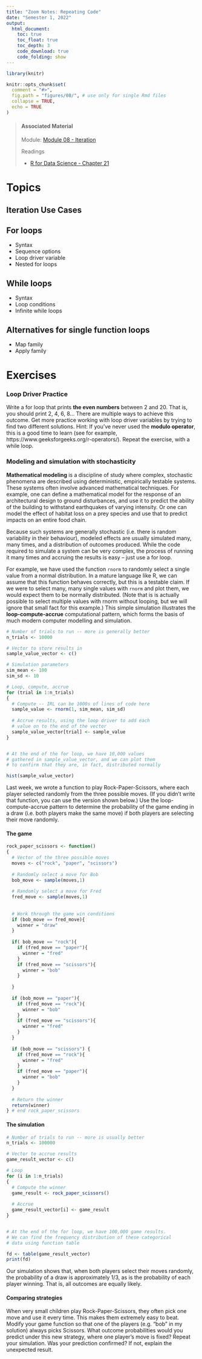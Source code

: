 ```yaml
---
title: "Zoom Notes: Repeating Code"
date: "Semester 1, 2022"
output:
  html_document:
    toc: true
    toc_float: true
    toc_depth: 3
    code_download: true
    code_folding: show
---
```


```r
library(knitr)

knitr::opts_chunk$set(
  comment = "#>",
  fig.path = "figures/08/", # use only for single Rmd files
  collapse = TRUE,
  echo = TRUE
)
```


> #### Associated Material
>
> Module: [Module 08 - Iteration](04-iterate.html)
>
> Readings
>
> - [R for Data Science - Chapter 21](https://r4ds.had.co.nz/iteration.html)


# Topics

## Iteration Use Cases

## For loops

-  Syntax
-  Sequence options
-  Loop driver variable
-  Nested for loops

## While loops

-  Syntax
-  Loop conditions
-  Infinite while loops

## Alternatives for single function loops

-  Map family
-  Apply family

# Exercises

### Loop Driver Practice

Write a for loop that prints **the even numbers** between 2 and 20. That is, you should print 2, 4, 6, 8... There are multiple ways to achieve this outcome. Get more practice working with loop driver variables by trying to find two different solutions. Hint: If you've never used the **modulo operator**, this is a good time to learn (see for example, https://www.geeksforgeeks.org/r-operators/). Repeat the exercise, with a while loop.


### Modeling and simulation with stochasticity

**Mathematical modeling** is a discipline of study where complex, stochastic phenomena are described using deterministic, empirically testable systems. These systems often involve advanced mathematical techniques. For example, one can define a mathematical model for the response of an architectural design to ground disturbances, and use it to predict the ability of the building to withstand earthquakes of varying intensity. Or one can model the effect of habitat loss on a prey species and use that to predict impacts on an entire food chain.

Because such systems are generally stochastic (i.e. there is random variability in their behaviour), modeled effects are usually simulated many, many times, and a distribution of outcomes produced. While the code required to simulate a system can be very complex, the process of running it many times and accruing the results is easy -- just use a for loop.

For example, we have used the function `rnorm` to randomly select a single value from a normal distribution. In a mature language like R, we can assume that this function behaves correctly, but this is a testable claim. If we were to select many, many single values with `rnorm` and plot them, we would expect them to be normally distributed. (Note that is is actually possible to select multiple values with rnorm without looping, but we will ignore that small fact for this example.) This simple simulation illustrates the **loop-compute-accrue** computational pattern, which forms the basis of much modern computer modelling and simulation.

```r
# Number of trials to run -- more is generally better
n_trials <- 10000

# Vector to store results in
sample_value_vector <- c()

# Simulation parameters
sim_mean <- 100
sim_sd <- 10

# Loop, compute, accrue
for (trial in 1:n_trials)
{
  # Compute -- IRL can be 1000s of lines of code here
  sample_value <- rnorm(1, sim_mean, sim_sd)
  
  # Accrue results, using the loop driver to add each
  # value on to the end of the vector
  sample_value_vector[trial] <- sample_value
}


# At the end of the for loop, we have 10,000 values
# gathered in sample_value_vector, and we can plot them
# to confirm that they are, in fact, distributed normally

hist(sample_value_vector)
```

Last week, we wrote a function to play Rock-Paper-Scissors, where each player selected randomly from the three possible moves. (If you didn't write that function, you can use the version shown below.) Use the loop-compute-accrue pattern to determine the probability of the game ending in a draw (i.e. both players make the same move) if both players are selecting their move randomly.


#### The game
```r
rock_paper_scissors <- function()
{
  # Vector of the three possible moves
  moves <- c("rock", "paper", "scissors")
  
  # Randomly select a move for Bob
  bob_move <- sample(moves,1)
  
  # Randomly select a move for Fred
  fred_move <- sample(moves,1)
  
  
  # Work through the game win conditions
  if (bob_move == fred_move){
    winner = "draw"
  }
  
  if( bob_move == "rock"){
    if (fred_move == "paper"){
      winner = "fred"
    }
    if (fred_move == "scissors"){
      winner = "bob"
    }
      
  }
  
  if (bob_move == "paper"){
    if (fred_move == "rock"){
      winner = "bob"
    }
    if (fred_move == "scissors"){
      winner = "fred"
    }
  }
  
  if (bob_move == "scissors") {
    if (fred_move == "rock"){
      winner = "fred"
    }
    if (fred_move == "paper"){
      winner = "bob"
    }
  }
  
  # Return the winner
  return(winner)
} # end rock_paper_scissors

```


#### The simulation
```r
# Number of trials to run -- more is usually better
n_trials <- 100000

# Vector to accrue results
game_result_vector <- c()

# Loop
for (i in 1:n_trials)
{
  # Compute the winner
  game_result <- rock_paper_scissors()
  
  # Accrue
  game_result_vector[i] <- game_result
}


# At the end of the for loop, we have 100,000 game results.
# We can find the frequency distribution of these categorical
# data using function table

fd <- table(game_result_vector)
print(fd)


```

Our simulation shows that, when both players select their moves randomly, the probability of a draw is approximately 1/3, as is the probability of each player winning. That is, all outcomes are equally likely.


#### Comparing strategies

When very small children play Rock-Paper-Scissors, they often pick one move and use it every time. This makes them extremely easy to beat. Modify your game function so that one of the players (e.g. "bob" in my solution) always picks Scissors. What outcome probabilities would you predict under this new strategy, where one player's move is fixed? Repeat your simulation. Was your prediction confirmed? If not, explain the unexpected result. 




















